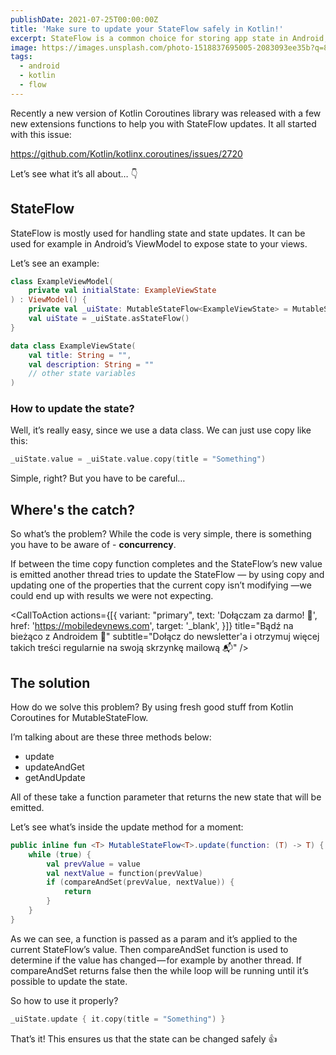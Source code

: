 ```yaml
---
publishDate: 2021-07-25T00:00:00Z
title: 'Make sure to update your StateFlow safely in Kotlin!'
excerpt: StateFlow is a common choice for storing app state in Android, e.g., view state. But do you know how to use it correctly?
image: https://images.unsplash.com/photo-1518837695005-2083093ee35b?q=80&w=2970&auto=format&fit=crop&ixlib=rb-4.0.3&ixid=M3wxMjA3fDB8MHxwaG90by1wYWdlfHx8fGVufDB8fHx8fA%3D%3D
tags:
  - android
  - kotlin
  - flow
---
```



Recently a new version of Kotlin Coroutines library was released with a few new extensions functions to help you with StateFlow updates. It all started with this issue:

https://github.com/Kotlin/kotlinx.coroutines/issues/2720

Let’s see what it’s all about… 👇

## StateFlow

StateFlow is mostly used for handling state and state updates. It can be used for example in Android’s ViewModel to expose state to your views.

Let’s see an example:

```kotlin
class ExampleViewModel(
    private val initialState: ExampleViewState
) : ViewModel() {
    private val _uiState: MutableStateFlow<ExampleViewState> = MutableStateFlow(initialState)
    val uiState = _uiState.asStateFlow()
}

data class ExampleViewState(
    val title: String = "",
    val description: String = ""
    // other state variables
)
```


### How to update the state?

Well, it’s really easy, since we use a data class. We can just use copy like this:

```kotlin
_uiState.value = _uiState.value.copy(title = "Something")
```

Simple, right? But you have to be careful…

## Where's the catch?

So what’s the problem? While the code is very simple, there is something you have to be aware of - **concurrency**.

If between the time copy function completes and the StateFlow’s new value is emitted another thread tries to update the StateFlow — by using copy and updating one of the properties that the current copy isn’t modifying —we could end up with results we were not expecting.

<CallToAction
    actions={[{
      variant: "primary",
      text: 'Dołączam za darmo! 🚀',
      href: 'https://mobiledevnews.com',
      target: '_blank',
    }]}
    title="Bądź na bieżąco z Androidem 📱"
    subtitle="Dołącz do newsletter'a i otrzymuj więcej takich treści regularnie na swoją skrzynkę mailową 📬"
  />

## The solution

How do we solve this problem? By using fresh good stuff from Kotlin Coroutines for MutableStateFlow.

I’m talking about are these three methods below:
- update
- updateAndGet
- getAndUpdate

All of these take a function parameter that returns the new state that will be emitted.

Let’s see what’s inside the update method for a moment:

```kotlin
public inline fun <T> MutableStateFlow<T>.update(function: (T) -> T) {
    while (true) {
        val prevValue = value
        val nextValue = function(prevValue)
        if (compareAndSet(prevValue, nextValue)) {
            return
        }    
    }
}
```

As we can see, a function is passed as a param and it’s applied to the current StateFlow’s value. Then compareAndSet function is used to determine if the value has changed — for example by another thread. If compareAndSet returns false then the while loop will be running until it’s possible to update the state.

So how to use it properly?

```kotlin
_uiState.update { it.copy(title = "Something") }
```

That’s it! This ensures us that the state can be changed safely 👍